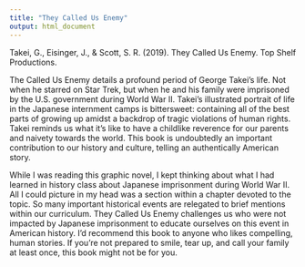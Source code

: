 ```yaml
---
title: "They Called Us Enemy"
output: html_document
---
```

Takei, G., Eisinger, J., & Scott, S. R. (2019). They Called Us Enemy. Top Shelf Productions. 

The Called Us Enemy details a profound period of George Takei’s life. Not when he starred on Star Trek, but when he and his family were imprisoned by the U.S. government during World War II. Takei’s illustrated portrait of life in the Japanese internment camps is bittersweet: containing all of the best parts of growing up amidst a backdrop of tragic violations of human rights. Takei reminds us what it’s like to have a childlike reverence for our parents and naivety towards the world. This book is undoubtedly an important contribution to our history and culture, telling an authentically American story.

While I was reading this graphic novel, I kept thinking about what I had learned in history class about Japanese imprisonment during World War II. All I could picture in my head was a section within a chapter devoted to the topic. So many important historical events are relegated to brief mentions within our curriculum. They Called Us Enemy challenges us who were not impacted by Japanese imprisonment to educate ourselves on this event in American history. I’d recommend this book to anyone who likes compelling, human stories. If you’re not prepared to smile, tear up, and call your family at least once, this book might not be for you.
